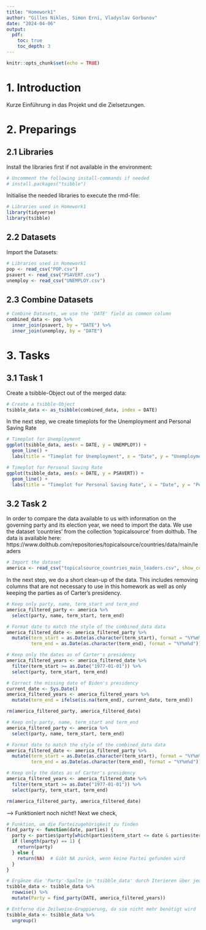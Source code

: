 ```yaml
---
title: "Homework1"
author: "Gilles Nikles, Simon Erni, Vladyslav Gorbunov"
date: "2024-04-06"
output:
  pdf:
    toc: true
    toc_depth: 3
---
```


```r
knitr::opts_chunk$set(echo = TRUE)
```

# 1. Introduction

Kurze Einführung in das Projekt und die Zielsetzungen.

# 2. Preparings

## 2.1 Libraries

Install the libraries first if not available in the environment:

````r
# Uncomment the following install-commands if needed
# install.packages("tsibble")
````

Initialise the needed libraries to execute the rmd-file:

````r
# Libraries used in Homework1
library(tidyverse)
library(tsibble)
````

## 2.2 Datasets

Import the Datasets:

````r
# Libraries used in Homework1
pop <- read_csv("POP.csv")
psavert <- read_csv("PSAVERT.csv")
unemploy <- read_csv("UNEMPLOY.csv")
````

## 2.3 Combine Datasets

````r
# Combine Datasets, we use the 'DATE' field as common column
combined_data <- pop %>%
  inner_join(psavert, by = "DATE") %>%
  inner_join(unemploy, by = "DATE")
````

# 3. Tasks

## 3.1 Task 1

Create a tsibble-Object out of the merged data:
```r
# Create a tsibble-Object
tsibble_data <- as_tsibble(combined_data, index = DATE)
```


In the next step, we create timeplots for the Unemployment and Personal Saving Rate
```r
# Timeplot for Unemployment
ggplot(tsibble_data, aes(x = DATE, y = UNEMPLOY)) +
  geom_line() +
  labs(title = "Timeplot for Unemployment", x = "Date", y = "Unemployment")

# Timeplot for Personal Saving Rate
ggplot(tsibble_data, aes(x = DATE, y = PSAVERT)) +
  geom_line() +
  labs(title = "Timeplot for Personal Saving Rate", x = "Date", y = "Personal Saving Rate")

```


## 3.2 Task 2

In order to compare the data available to us with information on the governing party and its election year, we need to import the data. We use the dataset 'countries' from the collection 'topicalsource' from dolthub. The data is available here:
https://www.dolthub.com/repositories/topicalsource/countries/data/main/leaders

```r
# Import the dataset
america <- read_csv("topicalsource_countries_main_leaders.csv", show_col_types = FALSE)
```

In the next step, we do a short clean-up of the data. This includes removing columns that are not necessary to use in this homework as well as only keeping the parties as of Carter's presidency.

```r
# Keep only party, name, term_start and term_end
america_filtered_party <- america %>%
  select(party, name, term_start, term_end)

# Format date to match the style of the combined_data data
america_filtered_date <- america_filtered_party %>%
  mutate(term_start = as.Date(as.character(term_start), format = "%Y%m%d"),
         term_end = as.Date(as.character(term_end), format = "%Y%m%d"))

# Keep only the dates as of Carter's presidency
america_filtered_years <- america_filtered_date %>%
  filter(term_start >= as.Date("1977-01-01")) %>%
  select(party, term_start, term_end)

# Correct the missing date of Biden's presidency
current_date <- Sys.Date()
america_filtered_years <- america_filtered_years %>%
  mutate(term_end = ifelse(is.na(term_end), current_date, term_end))

rm(america_filtered_party, america_filtered_date)
```

```r
# Keep only party, name, term_start and term_end
america_filtered_party <- america %>%
  select(party, name, term_start, term_end)

# Format date to match the style of the combined_data data
america_filtered_date <- america_filtered_party %>%
  mutate(term_start = as.Date(as.character(term_start), format = "%Y%m%d"),
         term_end = as.Date(as.character(term_end), format = "%Y%m%d"))

# Keep only the dates as of Carter's presidency
america_filtered_years <- america_filtered_date %>%
  filter(term_start >= as.Date("1977-01-01")) %>%
  select(party, term_start, term_end)

rm(america_filtered_party, america_filtered_date)
```

-----> Funktioniert noch nicht!! Next we check,

```r
# Funktion, um die Parteizugehörigkeit zu finden
find_party <- function(date, parties) {
  party <- parties$party[which(parties$term_start <= date & parties$term_end >= date)]
  if (length(party) == 1) {
    return(party)
  } else {
    return(NA)  # Gibt NA zurück, wenn keine Partei gefunden wird
  }
}

# Ergänze die 'Party'-Spalte in 'tsibble_data' durch Iterieren über jede Zeile
tsibble_data <- tsibble_data %>%
  rowwise() %>%
  mutate(Party = find_party(DATE, america_filtered_years))

# Entferne die Zeilweise-Gruppierung, da sie nicht mehr benötigt wird
tsibble_data <- tsibble_data %>%
  ungroup()
```




